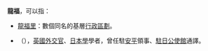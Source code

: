 {{消歧义|L|Cat=二字消歧义}}
'''龍福'''，可以指：
*[[龍福里|龍福里]]：數個同名的基層[[行政區|行政區劃]]。
*{{Link-en|龍福 (外交官)|Joseph Henry Longford|龍福}}（{{lang|en|Joseph H Longford}}），[[英國|英國]][[外交官|外交官]]、[[日本學|日本學]]學者，曾任駐[[安平區|安平]]領事、[[英國駐日大使館|駐日公使館]]通譯。